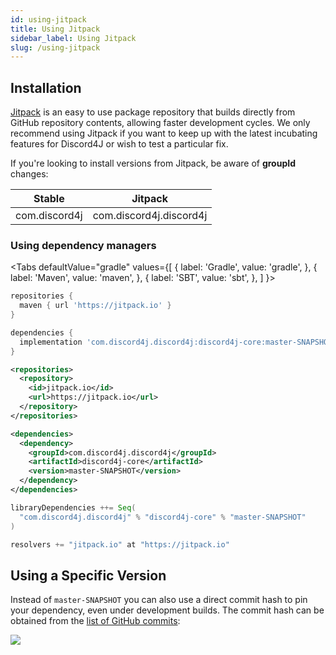 ```yaml
---
id: using-jitpack
title: Using Jitpack
sidebar_label: Using Jitpack
slug: /using-jitpack
---
```



## Installation

[Jitpack](https://jitpack.io/) is an easy to use package repository that builds directly from GitHub repository contents, allowing faster development cycles. We only recommend using Jitpack if you want to keep up with the latest incubating features for Discord4J or wish to test a particular fix.

If you're looking to install versions from Jitpack, be aware of **groupId** changes:

| Stable        | Jitpack                 |
| ------------- | ----------------------- |
| com.discord4j | com.discord4j.discord4j |

### Using dependency managers

<Tabs
  defaultValue="gradle"
  values={[
    { label: 'Gradle', value: 'gradle', },
    { label: 'Maven', value: 'maven', },
    { label: 'SBT', value: 'sbt', },
  ]
}>
<TabItem value="gradle">

```groovy
repositories {
  maven { url 'https://jitpack.io' }
}

dependencies {
  implementation 'com.discord4j.discord4j:discord4j-core:master-SNAPSHOT'
}
```

</TabItem>

<TabItem value="maven">

```xml
<repositories>
  <repository>
    <id>jitpack.io</id>
    <url>https://jitpack.io</url>
  </repository>
</repositories>

<dependencies>
  <dependency>
    <groupId>com.discord4j.discord4j</groupId>
    <artifactId>discord4j-core</artifactId>
    <version>master-SNAPSHOT</version>
  </dependency>
</dependencies>
```

</TabItem>
<TabItem value="sbt">

```scala
libraryDependencies ++= Seq(
  "com.discord4j.discord4j" % "discord4j-core" % "master-SNAPSHOT"
)

resolvers += "jitpack.io" at "https://jitpack.io"
```

</TabItem>
</Tabs>

## Using a Specific Version

Instead of `master-SNAPSHOT` you can also use a direct commit hash to pin your dependency, even under development builds. The commit hash can be obtained from the [list of GitHub commits](https://github.com/Discord4J/Discord4J/commits/v3):

<img src="img/commit_hash.png" />
